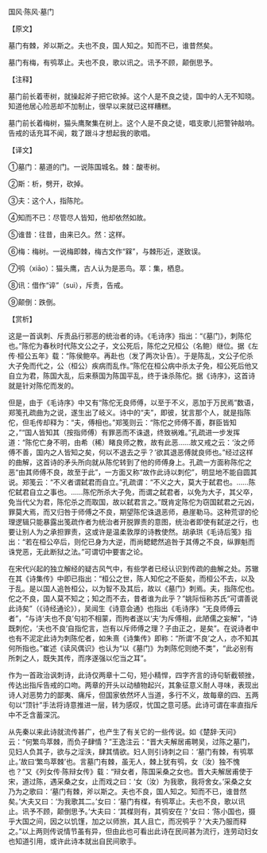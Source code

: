 

国风·陈风·墓门

【原文】

墓门有棘，斧以斯之。夫也不良，国人知之。知而不已，谁昔然矣。

墓门有梅，有鸮萃止。夫也不良，歌以讯之。讯予不顾，颠倒思予。

【注释】

墓门前长着枣树，就操起斧子把它砍掉。这个人是不良之徒，国中的人无不知晓。知道他居心险恶却不加制止，很早以来就已这样糟糕。

墓门前长着梅树，猫头鹰聚集在树上。这个人是不良之徒，唱支歌儿把警钟敲响。告戒的话充耳不闻，栽了跟斗才想起我的歌唱。

【译文】

①墓门：墓道的门。一说陈国城名。棘：酸枣树。

②斯：析，劈开，砍掉。

③夫：这个人，指陈陀。

④知而不已：尽管尽人皆知，他却依然如故。

⑤谁昔：往昔，由来已久。然：这样。

⑥梅：梅树。一说梅即棘，梅古文作“槑”，与棘形近，遂致误。

⑦鸮（xiāo）：猫头鹰，古人认为是恶鸟。萃：集，栖息。

⑧讯：借作“谇”（suì），斥责，告戒。

⑨颠倒：跌倒。

【赏析】

这是一首讽刺、斥责品行邪恶的统治者的诗。《毛诗序》指出：“《墓门》，刺陈佗也。”陈佗为春秋时代陈文公之子，文公死后，陈佗之兄桓公（名鲍）继位。据《左传·桓公五年》载：“陈侯鲍卒。再赴也（发了两次讣告）。于是陈乱，文公子佗杀大子免而代之，公（桓公）疾病而乱作。”陈佗在桓公病中杀太子免，桓公死后他又自立为君，陈国大乱，后来蔡国为陈国平乱，终于诛杀陈佗。据《诗序》，这首诗就是针对陈佗而发的。

但是，由于《毛诗序》中又有“陈佗无良师傅，以至于不义，恶加于万民焉”数语，郑笺孔疏曲为之说，遂生出了岐义。诗中的“夫”，即彼，犹言那个人，就是指陈佗，但毛传却释为：“夫，傅相也。”郑笺则云：“陈佗之师傅不善，群臣皆知之，”“国人皆知其（按指师傅）有罪恶而不诛退，终致祸难。”孔疏进一步发挥道：“陈佗亡身不明，由希（稀）睹良师之教，故有此恶……故又戒之云：‘汝之师傅不善，国内之人皆知之矣，何以不退去之乎？’欲其退恶傅就良师也。”经过这样的曲解，这首诗的矛头所向就从陈佗转到了他的师傅身上。孔疏一方面称陈佗之恶“由其师傅不良，故至于此”，一方面又称“故作此诗以刺佗”，明显地不能自圆其说。郑笺云：“不义者谓弑君而自立。”孔疏谓：“不义之大，莫大于弑君也。……陈佗弑君自立之事也。……陈佗所杀大子免，而谓之弑君者，以免为大子，其父卒，免当代父为君，陈佗杀之而取国，故以弑君言之。”既肯定陈佗为窃国弑君之元凶，罪莫大焉，而又归咎于师傅之不良，期望陈佗诛退恶师，悬崖勒马。这种荒谬的伦理逻辑只能暴露出笺疏作者为统治者开脱罪责的意图，统治者即使有弑逆之行，也要让别人为之承担罪责，这或许是温柔敦厚的诗教使然。胡承珙《毛诗后笺》指出：“若在桓公卒后，则佗已身为大逆，而尚鳃鳃然追咎于其傅之不良，纵罪魁而诛党恶，无此断狱之法。”可谓切中要害之论。

在宋代兴起的独立解经的疑古风气中，有些学者已经认识到传疏的曲解之处。苏辙在其《诗集传》中即已指出：“桓公之世，陈人知佗之不臣矣，而桓公不去，以及于乱。是以国人追咎桓公，以为智不及其后，故以《墓门》刺焉。夫，指陈佗也。佗之不良，国人莫不知之；知之而不去，昔者谁为此乎？”姚际恒称苏氏“可谓善说此诗矣”（《诗经通论》），吴闿生《诗意会通》也指出《毛诗序》“无良师傅云者”，“与诗‘夫也不良’句初不相蒙，而拘者遂以‘夫’为斥傅相，此陋儒之妄解”，“诗既刺佗，‘夫也不良’自指佗言，岂有以斥师傅之理？子由正之，是矣”。在说诗者中也有不泥定此诗为刺陈佗者，如朱熹《诗集传》即称：“所谓‘不良’之人，亦不知其何所指也。”崔述《读风偶识》也认为“以《墓门》为刺陈佗则绝不类”，“此必别有所刺之人，既失其传，而序遂强以佗当之耳”。

作为一首政治讽刺诗，此诗仅两章十二句，短小精悍，四字齐言的诗句斩截顿挫，传达出指斥告戒的口吻。两章的开头以动植物起兴，其象征意义耐人寻味，表现出诗人对恶势力的鄙夷、痛斥，但国家依然坏人当道，多行不义，故每章的四、五两句以“顶针”手法将诗意推进一层，转为感叹，忧国之意可感。此诗可谓在率直指斥中不乏含蓄深沉。

从先秦以来此诗就流传甚广，也产生了有关它的一些传说。如《楚辞·天问》云：“何繁鸟萃棘，而负子肆情？”王逸注云：“晋大夫解居甫聘吴，过陈之墓门，见妇人负其子，欲与之淫泆，肆其情欲。妇人则引诗刺之曰：‘墓门有棘，有鸮萃止。’故曰‘繁鸟萃棘’也。言墓门有棘，虽无人，棘上犹有鸮，女（汝）独不愧也？”又《列女传·陈辩女传》载：“辩女者，陈国采桑之女也。晋大夫解居甫使于宋，道过陈，遇采桑之女，止而戏之曰：‘女（汝）为我歌，我将舍女。’采桑之女乃为之歌曰：‘墓门有棘，斧以斯之。夫也不良，国人知之。知而不已，谁昔然矣。’大夫又曰：‘为我歌其二。’女曰：‘墓门有楳，有鸮萃止。夫也不良，歌以讯止。讯予不顾，颠倒思予。’大夫曰：‘其楳则有，其鸮安在？’女曰：‘陈小国也，摄乎大国之间，因之以饥馑，加之以师旅，其人且亡，而况鸮乎？’大夫乃服而释之。”以上两则传说情节虽有异，但由此也可看出此诗在民间甚为流行，连劳动妇女也知道引用，或许此诗本就出自民间歌手。

